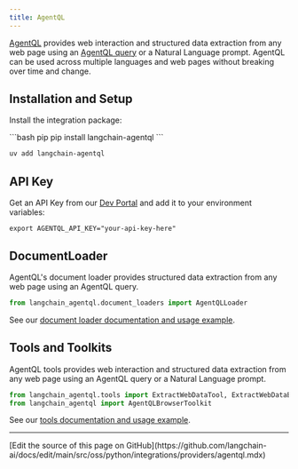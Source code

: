 ```yaml
---
title: AgentQL
---
```


[AgentQL](https://www.agentql.com/) provides web interaction and structured data extraction from any web page using an [AgentQL query](https://docs.agentql.com/agentql-query) or a Natural Language prompt. AgentQL can be used across multiple languages and web pages without breaking over time and change.

## Installation and Setup

Install the integration package:

<CodeGroup>
```bash pip
pip install langchain-agentql
```

```bash uv
uv add langchain-agentql
```
</CodeGroup>

## API Key

Get an API Key from our [Dev Portal](https://dev.agentql.com/) and add it to your environment variables:
```
export AGENTQL_API_KEY="your-api-key-here"
```

## DocumentLoader
AgentQL's document loader provides structured data extraction from any web page using an AgentQL query.

```python
from langchain_agentql.document_loaders import AgentQLLoader
```
See our [document loader documentation and usage example](/oss/python/integrations/document_loaders/agentql).

## Tools and Toolkits
AgentQL tools provides web interaction and structured data extraction from any web page using an AgentQL query or a Natural Language prompt.

```python
from langchain_agentql.tools import ExtractWebDataTool, ExtractWebDataBrowserTool, GetWebElementBrowserTool
from langchain_agentql import AgentQLBrowserToolkit
```
See our [tools documentation and usage example](/oss/python/integrations/tools/agentql).

---

<Callout icon="pen-to-square" iconType="regular">
  [Edit the source of this page on GitHub](https://github.com/langchain-ai/docs/edit/main/src/oss/python/integrations/providers/agentql.mdx)
</Callout>
